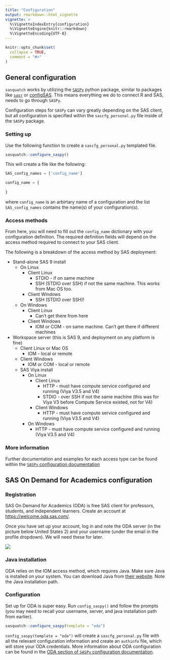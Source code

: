 ```yaml
---
title: "Configuration"
output: rmarkdown::html_vignette
vignette: >
  %\VignetteIndexEntry{configuration}
  %\VignetteEngine{knitr::rmarkdown}
  %\VignetteEncoding{UTF-8}
---
```


```r
knitr::opts_chunk$set(
  collapse = TRUE,
  comment = "#>"
)
```

## General configuration

`sasquatch` works by utilizing the [`SASPy`](https://sassoftware.github.io/saspy/) python package, similar to packages like [`sasr`](https://github.com/insightsengineering/sasr) or [configSAS](https://github.com/baselr/configSAS). This means everything we do to connect R and SAS, needs to go through `SASPy`.

Configuration steps for `SASPy` can vary greatly depending on the SAS client, but all configuration is specified within the `sascfg_personal.py` file inside of the `SASPy` package.

### Setting up

Use the following function to create a `sascfg_personal.py` templated file.

```r
sasquatch::configure_saspy()
```

This will create a file like the following:

```python
SAS_config_names = ['config_name']

config_name = {
	
}
```

where `config_name` is an arbirtary name of a configuration and the list 
`SAS_config_names` contains the name(s) of your configuration(s).

### Access methods

From here, you will need to fill out the `config_name` dictionary with your
configuration definition. The required definition fields will depend on the 
access method required to connect to your SAS client.

The following is a breakdown of the access method by SAS deployment:

* Stand-alone SAS 9 install  
  * On Linux  
    * Client Linux  
      * STDIO - if on same machine  
      * SSH (STDIO over SSH) if not the same machine. This works from Mac OS too.  
    * Client Windows  
      * SSH (STDIO over SSH)!  
  * On Windows  
    * Client Linux  
      * Can't get there from here  
    * Client Windows  
      * IOM or COM - on same machine. Can't get there if different machines  
* Workspace server (this is SAS 9, and deployment on any platform is fine)  
  * Client Linux or Mac OS  
    * IOM - local or remote  
  * Client Windows  
    * IOM or COM - local or remote  
  * SAS Viya install  
    * On Linux  
      * Client Linux  
        * HTTP - must have compute service configured and running (Viya V3.5 and V4)  
        * STDIO - over SSH if not the same machine (this was for Viya V3 before Compute Service existed, not for V4)  
      * Client Windows  
        * HTTP - must have compute service configured and running (Viya V3.5 and V4)  
    * On Windows  
      * HTTP - must have compute service configured and running (Viya V3.5 and V4)  

### More information

Further documentation and examples for each access type can be found within the 
[`SASPy` configuration documentation](https://sassoftware.github.io/saspy/configuration.html)

## SAS On Demand for Academics configuration

### Registration

SAS On Demand for Academics (ODA) is free SAS client for professors, students, and independent learners. Create an account at <https://welcome.oda.sas.com/>.

Once you have set up your account, log in and note the ODA server (in the picture below United States 2) and your username (under the email in the profile dropdown). We will need these for later.

![](files/sas_oda.png)

### Java installation

ODA relies on the IOM access method, which requires Java. Make sure Java is installed on your system. You can download Java from [their website](https://www.java.com/en/download/). Note the Java installation path.

### Configuration

Set up for ODA is super easy. Run `config_saspy()` and follow the prompts (you may need to recall your username, server, and java installation path from earlier).

```r
sasquatch::configure_saspy(template = "oda")
```

`config_saspy(template = "oda")` will create a `sascfg_personal.py` file with all the relevant configuration information and create an `authinfo` file, which will store your ODA credentials. More information about ODA configuration can be found in the [ODA section of `SASPy` configuration documentation](https://sassoftware.github.io/saspy/configuration.html#iom).

